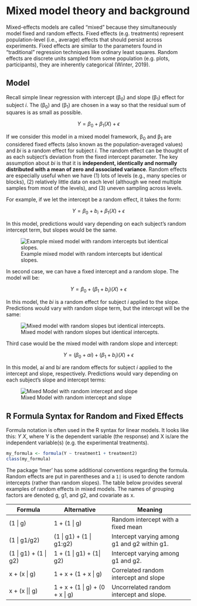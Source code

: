 # Mixed model theory and background

Mixed-effects models are called “mixed” because they simultaneously model fixed and random effects. Fixed effects (e.g. treatments) represent population-level (i.e., average) effects that should persist across experiments. Fixed effects are similar to the parameters found in “traditional” regression techniques like ordinary least squares. Random effects are discrete units sampled from some population (e.g. plots, participants), they are inherently categorical (Winter, 2019).

## Model

Recall simple linear regression with intercept (β~0~) and slope (β~1~) effect for subject *i*. The (β~0~) and (β~1~) are chosen in a way so that the residual sum of squares is as small as possible.

$$  Y = \beta_0 + \beta_1(X) + \epsilon $$

If we consider this model in a mixed model framework, β~0~ and β~1~ are considered fixed effects (also known as the population-averaged values) and *bi* is a random effect for subject *i*. The random effect can be thought of as each subject’s deviation from the fixed intercept parameter. The key assumption about *bi* is that it is **independent, identically and normally distributed with a mean of zero and associated variance**. Random effects are especially useful when we have (1) lots of levels (e.g., many species or blocks), (2) relatively little data on each level (although we need multiple samples from most of the levels), and (3) uneven sampling across levels.

For example, if we let the intercept be a random effect, it takes the form:

$$  Y = \beta_0 + b_i + \beta_1(X) + \epsilon $$

In this model, predictions would vary depending on each subject’s random intercept term, but slopes would be the same.

::: column-margin
![Example mixed model with random intercepts but identical slopes.](/img/random_intercept_same_slope.png)
:::

In second case, we can have a fixed intercept and a random slope. The model will be:

$$  Y = \beta_0 + (\beta_1 + b_i)(X) + \epsilon$$

In this model, the *bi* is a random effect for subject *i* applied to the slope. Predictions would vary with random slope term, but the intercept will be the same:

::: column-margin
![Mixed model with random slopes but identical intercepts.](/img/fixed_intercept_random_slope.png)
:::

Third case would be the mixed model with random slope and intercept:

$$  Y = (\beta_0 + ai) + (\beta_1 + b_i)(X) + \epsilon$$

In this model, a*i* and b*i* are random effects for subject *i* applied to the intercept and slope, respectively. Predictions would vary depending on each subject’s slope and intercept terms:

::: column-margin
![Mixed Model with random intercept and slope](/img/random_intercept_and_slope.png)
:::

## R Formula Syntax for Random and Fixed Effects {#formula-notation}

Formula notation is often used in the R syntax for linear models. It looks like this: $Y ~ X$, where Y is the dependent variable (the response) and X is/are the independent variable(s) (e.g. the experimental treatments).

```r
my_formula <- formula(Y ~ treatment1 + treatment2)
class(my_formula)
```

The package 'lmer' has some additional conventions regarding the formula. Random effects are put in parentheses and a `1|` is used to denote random intercepts (rather than random slopes). The table below provides several examples of random effects in mixed models. The names of grouping factors are denoted g, g1, and g2, and covariate as x.

| Formula                 | Alternative                     | Meaning                                      |
|-------------------------|---------------------------------|----------------------------------------------|
| (1 \| g)                | 1 + (1 \| g)                    | Random intercept with a fixed mean           |
| (1 \| g1/g2)            | (1 \| g1) + (1 \| g1:g2)        | Intercept varying among g1 and g2 within g1. |
| (1 \| g1) + (1 \| g2)   | 1 + (1 \| g1) + (1\| g2)        | Intercept varying among g1 and g2.           |
| x + (x \| g)            | 1 + x + (1 + x \| g)            | Correlated random intercept and slope        |
| x + (x \|\| g)          | 1 + x + (1 \| g) + (0 + x \| g) | Uncorrelated random intercept and slope.     |

